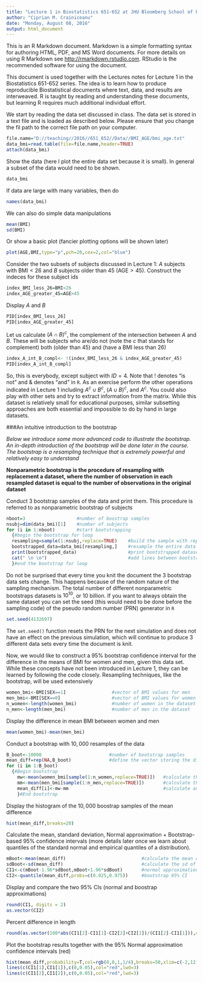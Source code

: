 ---
title: "Lecture 1 in Biostatistics 651-652 at JHU Bloomberg School of Public Health"
author: "Ciprian M. Crainiceanu"
date: "Monday, August 08, 2016"
output: html_document
---

This is an R Markdown document. Markdown is a simple formatting syntax for authoring HTML, PDF, and MS Word documents. For more details on using R Markdown see <http://rmarkdown.rstudio.com>. RStudio is the recommended software for using the document.  

This document is used together with the Lectures notes for Lecture 1 in the Biostatistics 651-652 series. The idea is to learn how to produce reproducible Biostatistical documents where text, data, and results are interweaved. R is taught by reading and understanding these documents, but learning R requires much additional individual effort.


We start by reading the data set discussed in class. The data set is stored in a text file and is loaded as described below. Please ensure that you change the fil path to the correct file path on your computer.
```{r}
file.name="D://teaching//2016//651_652//Data//BMI_AGE/bmi_age.txt"
data_bmi=read.table(file=file.name,header=TRUE)
attach(data_bmi)
```
Show the data (here I plot the entire data set because it is small). In general a subset of the data would need to be shown.

```{r}
data_bmi
```

If data are large with many variables, then do

```{r}
names(data_bmi)
```

We can also do simple data manipulations

```{r}
mean(BMI)
sd(BMI)
```


Or show a basic plot (fancier plotting options will be shown later)

```{r}
plot(AGE,BMI,type="p",pch=20,cex=2,col="blue")
```

Consider the two subsets of subjects discussed in Lecture 1: $A$ subjects with BMI$<26$ and $B$ subjects older than 45 (AGE$>45$). Construct the indeces for these subject ids
```{r}
index_BMI_less_26=BMI<26
index_AGE_greater_45=AGE>45
```
Display $A$ and $B$
```{r}
PID[index_BMI_less_26]
PID[index_AGE_greater_45]
```

Let us calculate $(A \cap B)^c$, the complement of the intersection between $A$ and $B$. These will be subjects who are/do not (note the $c$ that stands for complement) both (older than $45$) and (have a BMI less than 26)
```{r}
index_A_int_B_compl<- !(index_BMI_less_26 & index_AGE_greater_45)
PID[index_A_int_B_compl]
```

So, this is everybody, except subject with $ID=4$. Note that $!$ denotes "is not" 
and $\&$ denotes "and" in `R`. As an exercise perform the other operations indicated in Lecture 1 including $A^c \cup B^c$, $(A \cup B)^c$, and $A^c$. You could also play with other sets and try to extract information from the matrix. While this dataset is relatively small for educational purposes, similar subsetting approaches are both essential and impossible to do by hand in large datasets.

###An intuitive introduction to the bootstrap

*Below we introduce some more advanced code to illustrate the bootstrap. An in-depth introduction of the bootstrap will be done later in the course. The bootstrap is a resampling technique that is extremely powerful and relatively easy to understand*

**Nonparametric bootstrap is the procedure of resampling with replacement a dataset, where the number of observation in each resampled dataset is equal to the number of observations in the original dataset**

Conduct $3$ bootstrap samples of the data and print them. This procedure is referred to as nonparametric bootstrap of subjects 

```{r}
nboot=3                   #number of boostrap samples
nsubj=dim(data_bmi)[1]    #number of subjects
for (i in 1:nboot)        #start bootstrapping
  {#begin the bootstrap for loop
  resampling=sample(1:nsubj,replace=TRUE)    #build the sample with replacement
  bootstrapped_data=data_bmi[resampling,]    #resample the entire data set
  print(bootstrapped_data)                   #print bootstrapped datasets
  cat(" \n \n")                              #add lines between bootstrapped datasets
  }#end the bootstrap for loop
```


Do not be surprised that every time you knit the document the $3$ bootstrap data sets change. This happens because of the random nature of the sampling mechanism. The total number of different nonparametric bootstraps datasets is $10^10$, or 10 billion. If you want to always obtain the same dataset you can set the seed (this would need to be done before the sampling code) of the pseudo random number (PRN) generator in `R`

```{r}
set.seed(4132697)
```
The `set.seed()` function resets the PRN for the next simulation and does not have an effect on the previous simulation, which will continue to produce $3$ different data sets every time the document is knit. 

Now, we would like to construct a 95\% bootstrap confidence interval for the difference in the means of BMI for women and men, given this data set. While these concepts have not been introduced in Lecture 1, they can be learned by following the code closely. Resampling techniques, like the bootstrap, will be used extensively 

```{r}
women_bmi<-BMI[SEX==1]                 #vector of BMI values for men
men_bmi<-BMI[SEX==0]                   #vector of BMI values for women
n_women<-length(women_bmi)             #number of women in the dataset
n_men<-length(men_bmi)                 #number of men in the dataset
```

Display the difference in mean BMI between women and men

```{r}
mean(women_bmi)-mean(men_bmi)
```

Conduct a bootstrap with $10,000$ resamples of the data
```{r}
B_boot<-10000                         #number of bootstrap samples
mean_diff=rep(NA,B_boot)              #define the vector storing the differences in BMI
for (i in 1:B_boot)
  {#Begin bootstrap
	mw<-mean(women_bmi[sample(1:n_women,replace=TRUE)])   #calculate the mean for women
	mm<-mean(men_bmi[sample(1:n_men,replace=TRUE)])       #calculate the mean for men
	mean_diff[i]<-mw-mm                                   #calculate and store the difference
	}#End bootstrap
```

Display the histogram of the $10,000$ boostrap samples of the mean difference

```{r}
hist(mean_diff,breaks=20)
```

Calculate the mean, standard deviation, Normal approximation + Bootstrap-based 95\% confidence intervals (more details later once we learn about quantiles of the standard normal and empirical quantiles of a distribution).

```{r}
mBoot<-mean(mean_diff)                            #calculate the mean of the differences
sdBoot<-sd(mean_diff)                             #calculate the sd of the differences
CI1<-c(mBoot-1.96*sdBoot,mBoot+1.96*sdBoot)       #normal approximation to the 95% CI 
CI2<-quantile(mean_diff,probs=c(0.025,0.975))     #bootstrap 95% CI
```

Display and compare the two 95% CIs (normal and boostrap approximations)
```{r}
round(CI1, digits = 2)
as.vector(CI2)
```

Percent difference in length
```{r,echo=FALSE}
round(as.vector(100*abs(CI1[2]-CI1[1]-CI2[2]+CI2[1])/(CI1[2]-CI1[1])),digits=2)
```

Plot the bootstrap results together with the 95\% Normal approximation confidence intervals (red)
```{r}
hist(mean_diff,probability=T,col=rgb(0,0,1,1/4),breaks=50,xlim=c(-2,12),xlab="BMI mean difference (women-men)",cex.lab=1.5,cex.axis=1.5,col.axis="blue")
lines(c(CI1[1],CI1[1]),c(0,0.05),col="red",lwd=3)
lines(c(CI1[2],CI1[2]),c(0,0.05),col="red",lwd=3)
```
